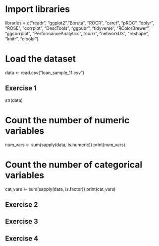 # Import libraries
libraries = c("readr", "ggplot2","Boruta", "ROCR", "caret", "pROC", "dplyr", "ROSE", "corrplot", "DescTools", "ggpubr", "tidyverse", "RColorBrewer", "ggcorrplot", "PerformanceAnalytics", "corrr", "networkD3", "reshape", "knitr", "dlookr")

# Load the dataset
data <- read.csv("loan_sample_11.csv")

## Exercise 1
str(data)

# Count the number of numeric variables
num_vars <- sum(sapply(data, is.numeric))
print(num_vars)

# Count the number of categorical variables
cat_vars <- sum(sapply(data, is.factor))
print(cat_vars)



## Exercise 2



## Exercise 3



## Exercise 4



